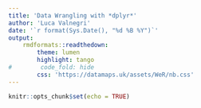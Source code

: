 ```yaml
---
title: 'Data Wrangling with *dplyr*'
author: 'Luca Valnegri'
date: '`r format(Sys.Date(), "%d %B %Y")`'
output: 
    rmdformats::readthedown:
        theme: lumen
        highlight: tango
#        code_fold: hide
        css: 'https://datamaps.uk/assets/WeR/nb.css'
---
```


```r
knitr::opts_chunk$set(echo = TRUE)
```


